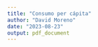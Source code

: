 ```yaml
---
title: "Consumo per cápita"
author: "David Moreno"
date: "2023-08-23"
output: pdf_document
---
```


